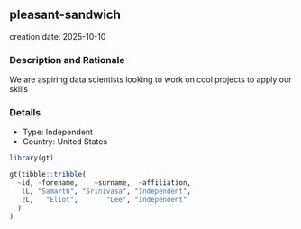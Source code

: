 
## pleasant-sandwich
creation date: 2025-10-10


### Description and Rationale

We are aspiring data scientists looking to work on cool projects to apply our skills

### Details

* Type: Independent
* Country: United States

```r
library(gt)

gt(tibble::tribble(
  ~id, ~forename,    ~surname,  ~affiliation,
   1L, "Samarth", "Srinivasa", "Independent",
   2L,   "Eliot",       "Lee", "Independent"
  )
)
```
